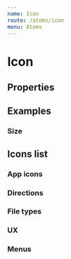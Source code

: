 ```yaml
---
name: Icon
route: /atoms/icon
menu: Atoms
---
```



# Icon

## Properties

<PropsTable of={Icon} />

## Examples

### Size

<Playground>
  <Icon icon="twitter" size="sm" />
  <Icon icon="twitter" size="md" />
  <Icon icon="twitter" size="lg" />
  <Icon icon="twitter" size="xl" />
</Playground>

## Icons list

### App icons

<Playground>
  <Icon icon="twitter" />
  <Icon icon="youtube" />
  <Icon icon="facebook" />
  <Icon icon="linkedin" />
  <Icon icon="instagram" />
  <Icon icon="github" />
  <Icon icon="stackoverflow" />
  <Icon icon="dribble" />
  <Icon icon="pinterest" />
  <Icon icon="behance" />
  <Icon icon="xing" />
</Playground>

### Directions

<Playground>
  <Icon icon="chevron-down" />
  <Icon icon="chevron-left" />
  <Icon icon="chevron-right" />
</Playground>

### File types

<Playground>
  <Icon icon="file" />
  <Icon icon="file-image" />
  <Icon icon="file-audio" />
  <Icon icon="file-video" />
  <Icon icon="file-word" />
</Playground>

### UX

<Playground>
  <Icon icon="search" />
  <Icon icon="calendar" />
  <Icon icon="clock" />
  <Icon icon="company-size" />
  <Icon icon="contract" />
  <Icon icon="duration" />
  <Icon icon="earth" />
  <Icon icon="education" />
  <Icon icon="ellipsis" />
  <Icon icon="folder" />
  <Icon icon="pin" />
  <Icon icon="salary" />
  <Icon icon="tags" />
  <Icon icon="telework" />
  <Icon icon="play" />
  <Icon icon="account" />
  <Icon icon="logout" />
  <Icon icon="check" />
  <Icon icon="check2" />
  <Icon icon="refresh" />
  <Icon icon="video" />
  <Icon icon="quote" />
  <Icon icon="notification" />
  <Icon icon="eye" />
  <Icon icon="cross" />
  <Icon icon="email" />
  <Icon icon="job" />
  <Icon icon="alert" />
  <Icon icon="attachment" />
  <Icon icon="gender-male" />
  <Icon icon="gender-female" />
  <Icon icon="trash" />
  <Icon icon="notice" />
  <Icon icon="heart-outline" />
  <Icon icon="star" />
  <Icon icon="podcast" />
</Playground>

### Menus

<Playground>
  <Icon icon="menu-companies" />
  <Icon icon="menu-videos" />
  <Icon icon="menu-collections" />
  <Icon icon="menu-jobs" />
  <Icon icon="menu-articles" />
  <Icon icon="menu-events" />
  <Icon icon="menu-stacks" />
  <Icon icon="menu-podcasts" />
  <Icon icon="menu-dot" />
</Playground>
